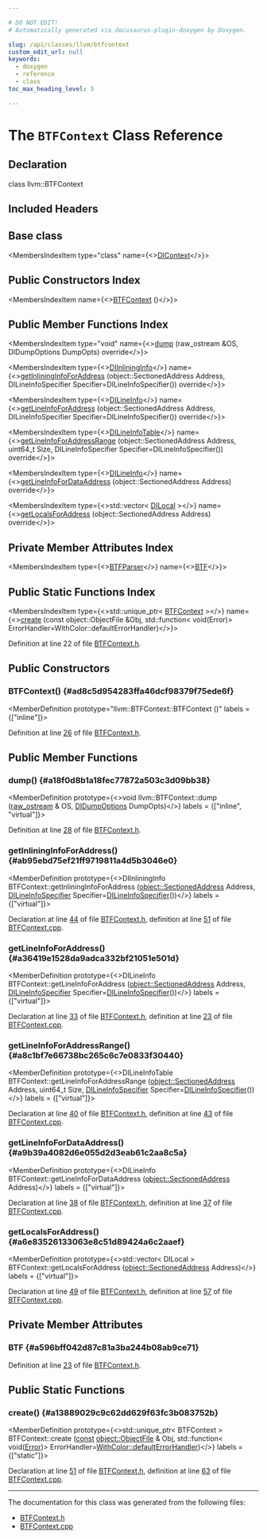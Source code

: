 ```yaml
---

# DO NOT EDIT!
# Automatically generated via docusaurus-plugin-doxygen by Doxygen.

slug: /api/classes/llvm/btfcontext
custom_edit_url: null
keywords:
  - doxygen
  - reference
  - class
toc_max_heading_level: 3

---
```





# The `BTFContext` Class Reference

<DoxygenPage pluginConfig={pluginConfig}>



## Declaration

<CodeBlock>class llvm::BTFContext</CodeBlock>

## Included Headers

<IncludesList>
<IncludesListItem
  filePath="llvm/DebugInfo/BTF/BTFContext.h"
  permalink="/docs/api/files/include/include/llvm/include/llvm/debuginfo/include/llvm/debuginfo/btf/btfcontext-h"
  isLocal="true" />
</IncludesList>

## Base class

<MembersIndex>

<MembersIndexItem
  type="class"
  name={<><a href="/docs/api/classes/llvm/dicontext">DIContext</a></>}>
</MembersIndexItem>

</MembersIndex>

## Public Constructors Index

<MembersIndex>

<MembersIndexItem
  name={<><a href="#ad8c5d954283ffa46dcf98379f75ede6f">BTFContext</a> ()</>}>
</MembersIndexItem>

</MembersIndex>

## Public Member Functions Index

<MembersIndex>

<MembersIndexItem
  type="void"
  name={<><a href="#a18f0d8b1a18fec77872a503c3d09bb38">dump</a> (raw&#95;ostream &amp;OS, DIDumpOptions DumpOpts) override</>}>
</MembersIndexItem>

<MembersIndexItem
  type={<><a href="/docs/api/classes/llvm/diinlininginfo">DIInliningInfo</a></>}
  name={<><a href="#ab95ebd75ef21ff9719811a4d5b3046e0">getInliningInfoForAddress</a> (object::SectionedAddress Address, DILineInfoSpecifier Specifier=DILineInfoSpecifier()) override</>}>
</MembersIndexItem>

<MembersIndexItem
  type={<><a href="/docs/api/structs/llvm/dilineinfo">DILineInfo</a></>}
  name={<><a href="#a36419e1528da9adca332bf21051e501d">getLineInfoForAddress</a> (object::SectionedAddress Address, DILineInfoSpecifier Specifier=DILineInfoSpecifier()) override</>}>
</MembersIndexItem>

<MembersIndexItem
  type={<><a href="/docs/api/namespaces/llvm/#a35d153b242ca028df3d73d57dd256522">DILineInfoTable</a></>}
  name={<><a href="#a8c1bf7e66738bc265c6c7e0833f30440">getLineInfoForAddressRange</a> (object::SectionedAddress Address, uint64&#95;t Size, DILineInfoSpecifier Specifier=DILineInfoSpecifier()) override</>}>
</MembersIndexItem>

<MembersIndexItem
  type={<><a href="/docs/api/structs/llvm/dilineinfo">DILineInfo</a></>}
  name={<><a href="#a9b39a4082d6e055d2d3eab61c2aa8c5a">getLineInfoForDataAddress</a> (object::SectionedAddress Address) override</>}>
</MembersIndexItem>

<MembersIndexItem
  type={<>std::vector&lt; <a href="/docs/api/structs/llvm/dilocal">DILocal</a> &gt;</>}
  name={<><a href="#a6e83526133063e8c51d89424a6c2aaef">getLocalsForAddress</a> (object::SectionedAddress Address) override</>}>
</MembersIndexItem>

</MembersIndex>

## Private Member Attributes Index

<MembersIndex>

<MembersIndexItem
  type={<><a href="/docs/api/classes/llvm/btfparser">BTFParser</a></>}
  name={<><a href="#a596bff042d87c81a3ba244b08ab9ce71">BTF</a></>}>
</MembersIndexItem>

</MembersIndex>

## Public Static Functions Index

<MembersIndex>

<MembersIndexItem
  type={<>std::unique&#95;ptr&lt; <a href="/docs/api/classes/llvm/btfcontext">BTFContext</a> &gt;</>}
  name={<><a href="#a13889029c9c62dd629f63fc3b083752b">create</a> (const object::ObjectFile &amp;Obj, std::function&lt; void(Error)&gt; ErrorHandler=WithColor::defaultErrorHandler)</>}>
</MembersIndexItem>

</MembersIndex>


Definition at line 22 of file <a href="/docs/api/files/include/include/llvm/include/llvm/debuginfo/include/llvm/debuginfo/btf/btfcontext-h">BTFContext.h</a>.

<SectionDefinition>

## Public Constructors

### BTFContext() {#ad8c5d954283ffa46dcf98379f75ede6f}

<MemberDefinition
  prototype="llvm::BTFContext::BTFContext ()"
  labels = {["inline"]}>

Definition at line <a href="/docs/api/files/include/include/llvm/include/llvm/debuginfo/include/llvm/debuginfo/btf/btfcontext-h/#l00026">26</a> of file <a href="/docs/api/files/include/include/llvm/include/llvm/debuginfo/include/llvm/debuginfo/btf/btfcontext-h">BTFContext.h</a>.
</MemberDefinition>

</SectionDefinition>

<SectionDefinition>

## Public Member Functions

### dump() {#a18f0d8b1a18fec77872a503c3d09bb38}

<MemberDefinition
  prototype={<>void llvm::BTFContext::dump (<a href="/docs/api/classes/llvm/raw-ostream">raw&#95;ostream</a> &amp; OS, <a href="/docs/api/structs/llvm/didumpoptions">DIDumpOptions</a> DumpOpts)</>}
  labels = {["inline", "virtual"]}>

Definition at line <a href="/docs/api/files/include/include/llvm/include/llvm/debuginfo/include/llvm/debuginfo/btf/btfcontext-h/#l00028">28</a> of file <a href="/docs/api/files/include/include/llvm/include/llvm/debuginfo/include/llvm/debuginfo/btf/btfcontext-h">BTFContext.h</a>.
</MemberDefinition>

### getInliningInfoForAddress() {#ab95ebd75ef21ff9719811a4d5b3046e0}

<MemberDefinition
  prototype={<>DIInliningInfo BTFContext::getInliningInfoForAddress (<a href="/docs/api/structs/llvm/object/sectionedaddress">object::SectionedAddress</a> Address, <a href="/docs/api/structs/llvm/dilineinfospecifier">DILineInfoSpecifier</a> Specifier=<a href="/docs/api/structs/llvm/dilineinfospecifier">DILineInfoSpecifier</a>())</>}
  labels = {["virtual"]}>

Declaration at line <a href="/docs/api/files/include/include/llvm/include/llvm/debuginfo/include/llvm/debuginfo/btf/btfcontext-h/#l00044">44</a> of file <a href="/docs/api/files/include/include/llvm/include/llvm/debuginfo/include/llvm/debuginfo/btf/btfcontext-h">BTFContext.h</a>, definition at line <a href="/docs/api/files/lib/lib/debuginfo/lib/debuginfo/btf/btfcontext-cpp/#l00051">51</a> of file <a href="/docs/api/files/lib/lib/debuginfo/lib/debuginfo/btf/btfcontext-cpp">BTFContext.cpp</a>.
</MemberDefinition>

### getLineInfoForAddress() {#a36419e1528da9adca332bf21051e501d}

<MemberDefinition
  prototype={<>DILineInfo BTFContext::getLineInfoForAddress (<a href="/docs/api/structs/llvm/object/sectionedaddress">object::SectionedAddress</a> Address, <a href="/docs/api/structs/llvm/dilineinfospecifier">DILineInfoSpecifier</a> Specifier=<a href="/docs/api/structs/llvm/dilineinfospecifier">DILineInfoSpecifier</a>())</>}
  labels = {["virtual"]}>

Declaration at line <a href="/docs/api/files/include/include/llvm/include/llvm/debuginfo/include/llvm/debuginfo/btf/btfcontext-h/#l00033">33</a> of file <a href="/docs/api/files/include/include/llvm/include/llvm/debuginfo/include/llvm/debuginfo/btf/btfcontext-h">BTFContext.h</a>, definition at line <a href="/docs/api/files/lib/lib/debuginfo/lib/debuginfo/btf/btfcontext-cpp/#l00023">23</a> of file <a href="/docs/api/files/lib/lib/debuginfo/lib/debuginfo/btf/btfcontext-cpp">BTFContext.cpp</a>.
</MemberDefinition>

### getLineInfoForAddressRange() {#a8c1bf7e66738bc265c6c7e0833f30440}

<MemberDefinition
  prototype={<>DILineInfoTable BTFContext::getLineInfoForAddressRange (<a href="/docs/api/structs/llvm/object/sectionedaddress">object::SectionedAddress</a> Address, uint64&#95;t Size, <a href="/docs/api/structs/llvm/dilineinfospecifier">DILineInfoSpecifier</a> Specifier=<a href="/docs/api/structs/llvm/dilineinfospecifier">DILineInfoSpecifier</a>())</>}
  labels = {["virtual"]}>

Declaration at line <a href="/docs/api/files/include/include/llvm/include/llvm/debuginfo/include/llvm/debuginfo/btf/btfcontext-h/#l00040">40</a> of file <a href="/docs/api/files/include/include/llvm/include/llvm/debuginfo/include/llvm/debuginfo/btf/btfcontext-h">BTFContext.h</a>, definition at line <a href="/docs/api/files/lib/lib/debuginfo/lib/debuginfo/btf/btfcontext-cpp/#l00043">43</a> of file <a href="/docs/api/files/lib/lib/debuginfo/lib/debuginfo/btf/btfcontext-cpp">BTFContext.cpp</a>.
</MemberDefinition>

### getLineInfoForDataAddress() {#a9b39a4082d6e055d2d3eab61c2aa8c5a}

<MemberDefinition
  prototype={<>DILineInfo BTFContext::getLineInfoForDataAddress (<a href="/docs/api/structs/llvm/object/sectionedaddress">object::SectionedAddress</a> Address)</>}
  labels = {["virtual"]}>

Declaration at line <a href="/docs/api/files/include/include/llvm/include/llvm/debuginfo/include/llvm/debuginfo/btf/btfcontext-h/#l00038">38</a> of file <a href="/docs/api/files/include/include/llvm/include/llvm/debuginfo/include/llvm/debuginfo/btf/btfcontext-h">BTFContext.h</a>, definition at line <a href="/docs/api/files/lib/lib/debuginfo/lib/debuginfo/btf/btfcontext-cpp/#l00037">37</a> of file <a href="/docs/api/files/lib/lib/debuginfo/lib/debuginfo/btf/btfcontext-cpp">BTFContext.cpp</a>.
</MemberDefinition>

### getLocalsForAddress() {#a6e83526133063e8c51d89424a6c2aaef}

<MemberDefinition
  prototype={<>std::vector&lt; DILocal &gt; BTFContext::getLocalsForAddress (<a href="/docs/api/structs/llvm/object/sectionedaddress">object::SectionedAddress</a> Address)</>}
  labels = {["virtual"]}>

Declaration at line <a href="/docs/api/files/include/include/llvm/include/llvm/debuginfo/include/llvm/debuginfo/btf/btfcontext-h/#l00049">49</a> of file <a href="/docs/api/files/include/include/llvm/include/llvm/debuginfo/include/llvm/debuginfo/btf/btfcontext-h">BTFContext.h</a>, definition at line <a href="/docs/api/files/lib/lib/debuginfo/lib/debuginfo/btf/btfcontext-cpp/#l00057">57</a> of file <a href="/docs/api/files/lib/lib/debuginfo/lib/debuginfo/btf/btfcontext-cpp">BTFContext.cpp</a>.
</MemberDefinition>

</SectionDefinition>

<SectionDefinition>

## Private Member Attributes

### BTF {#a596bff042d87c81a3ba244b08ab9ce71}

<MemberDefinition
  prototype="BTFParser llvm::BTFContext::BTF">

Definition at line <a href="/docs/api/files/include/include/llvm/include/llvm/debuginfo/include/llvm/debuginfo/btf/btfcontext-h/#l00023">23</a> of file <a href="/docs/api/files/include/include/llvm/include/llvm/debuginfo/include/llvm/debuginfo/btf/btfcontext-h">BTFContext.h</a>.
</MemberDefinition>

</SectionDefinition>

<SectionDefinition>

## Public Static Functions

### create() {#a13889029c9c62dd629f63fc3b083752b}

<MemberDefinition
  prototype={<>std::unique&#95;ptr&lt; BTFContext &gt; BTFContext::create (<a href="/docs/api/files/lib/lib/target/lib/target/aarch64/aarch64promoteconstant-cpp/#a90f8350fecae261c25be85d38b451bff">const</a> <a href="/docs/api/classes/llvm/object/objectfile">object::ObjectFile</a> &amp; Obj, std::function&lt; void(<a href="/docs/api/classes/llvm/error">Error</a>)&gt; ErrorHandler=<a href="/docs/api/classes/llvm/withcolor/#aa125c88f5418a9e78bd9f1f20b774b08">WithColor::defaultErrorHandler</a>)</>}
  labels = {["static"]}>

Declaration at line <a href="/docs/api/files/include/include/llvm/include/llvm/debuginfo/include/llvm/debuginfo/btf/btfcontext-h/#l00051">51</a> of file <a href="/docs/api/files/include/include/llvm/include/llvm/debuginfo/include/llvm/debuginfo/btf/btfcontext-h">BTFContext.h</a>, definition at line <a href="/docs/api/files/lib/lib/debuginfo/lib/debuginfo/btf/btfcontext-cpp/#l00063">63</a> of file <a href="/docs/api/files/lib/lib/debuginfo/lib/debuginfo/btf/btfcontext-cpp">BTFContext.cpp</a>.
</MemberDefinition>

</SectionDefinition>

<hr/>

The documentation for this class was generated from the following files:

<ul>
<li><a href="/docs/api/files/include/include/llvm/include/llvm/debuginfo/include/llvm/debuginfo/btf/btfcontext-h">BTFContext.h</a></li>
<li><a href="/docs/api/files/lib/lib/debuginfo/lib/debuginfo/btf/btfcontext-cpp">BTFContext.cpp</a></li>
</ul>

</DoxygenPage>
